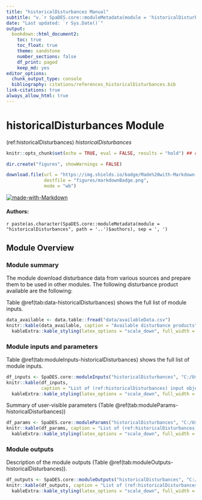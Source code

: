 ```yaml
---
title: "historicalDisturbances Manual"
subtitle: "v.`r SpaDES.core::moduleMetadata(module = 'historicalDisturbances', path = '..')$version`"
date: "Last updated: `r Sys.Date()`"
output:
  bookdown::html_document2:
    toc: true
    toc_float: true
    theme: sandstone
    number_sections: false
    df_print: paged
    keep_md: yes
editor_options:
  chunk_output_type: console
  bibliography: citations/references_historicalDisturbances.bib
link-citations: true
always_allow_html: true
---
```


# historicalDisturbances Module

<!-- the following are text references used in captions for LaTeX compatibility -->
(ref:historicalDisturbances) *historicalDisturbances*

```r
knitr::opts_chunk$set(echo = TRUE, eval = FALSE, results = "hold") ## change to eval = TRUE if all chunks are to be evaluated

dir.create("figures", showWarnings = FALSE)

download.file(url = "https://img.shields.io/badge/Made%20with-Markdown-1f425f.png",
              destfile = "figures/markdownBadge.png",
              mode = "wb")
```

[![made-with-Markdown](figures/markdownBadge.png)](https://commonmark.org)

<!-- if knitting to pdf remember to add the pandoc_args: ["--extract-media", "."] option to yml in order to get the badge images -->

#### Authors:

`r paste(as.character(SpaDES.core::moduleMetadata(module = "historicalDisturbances", path = '..')$authors), sep = ', ')`
<!-- ideally separate authors with new lines, '\n' not working -->

## Module Overview

### Module summary

The module download disturbance data from various sources and prepare them to be used in other modules. The following disturbance product available are the following:

Table \@ref(tab:data-historicalDisturbances) shows the full list of module inputs.

```r
data_available <- data.table::fread("data/availableData.csv")
knitr::kable(data_available, caption = "Available disturbance products") |>
  kableExtra::kable_styling(latex_options = "scale_down", full_width = TRUE)
```

### Module inputs and parameters

Table \@ref(tab:moduleInputs-historicalDisturbances) shows the full list of module inputs.

```r
df_inputs <- SpaDES.core::moduleInputs("historicalDisturbances", "C:/Users/docaron/Documents/repos")
knitr::kable(df_inputs,
             caption = "List of (ref:historicalDisturbances) input objects and their description.") |>
  kableExtra::kable_styling(latex_options = "scale_down", full_width = TRUE)
```

Summary of user-visible parameters (Table \@ref(tab:moduleParams-historicalDisturbances))


```r
df_params <- SpaDES.core::moduleParams("historicalDisturbances", "C:/Users/docaron/Documents/repos")
knitr::kable(df_params, caption = "List of (ref:historicalDisturbances) parameters and their description.") |>
  kableExtra::kable_styling(latex_options = "scale_down", full_width = TRUE)
```


### Module outputs

Description of the module outputs (Table \@ref(tab:moduleOutputs-historicalDisturbances)).

```r
df_outputs <- SpaDES.core::moduleOutputs("historicalDisturbances", "C:/Users/docaron/Documents/repos")
knitr::kable(df_outputs, caption = "List of (ref:historicalDisturbances) outputs and their description.") |>
  kableExtra::kable_styling(latex_options = "scale_down", full_width = TRUE)
```


